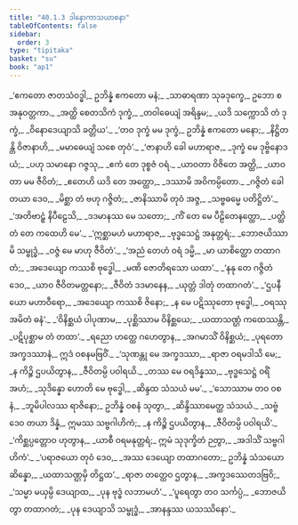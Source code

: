 ```yaml
---
title: "40.1.3 ဒါနောကာသယာစနာ"
tableOfContents: false
sidebar:
  order: 3
type: "tipitaka"
basket: "su"
book: "ap1"
---
```



<DynamicBreadcrumb />

<Division number="29" book="ap1">

<Paragraph number="4326" book="ap1">
_‘ဧကတော ဇာတသံဝဒ္ဓါ,_  
ဥဘိန္နံ ဧကတော မနံ;_  
_သာဓာရဏာ သုခဒုက္ခေ,_  
ဥဘော စ အနုဝတ္တကာ._  

</Paragraph>

</Division>
<Division number="30" book="ap1">

<Paragraph number="4327" type="verses" book="ap1">
_အတ္ထိ စေတသိကံ ဒုက္ခံ,_  
_တဝါဓေယျံ အရိန္ဒမ;_  
_ယဒိ သက္ကောသိ တံ ဒုက္ခံ,_  
_ဝိနောဒေယျာသိ ခတ္တိယ’._  

</Paragraph>

</Division>
<Division number="31" book="ap1">

<Paragraph number="4328" type="verses" book="ap1">
_‘တဝ ဒုက္ခံ မမ ဒုက္ခံ,_  
ဥဘိန္နံ ဧကတော မနော;_  
_နိဋ္ဌိတန္တိ ဝိဇာနာဟိ,_  
_မမာဓေယျံ သစေ တုဝံ’._  

</Paragraph>

</Division>
<Division number="32" book="ap1">

<Paragraph number="4329" type="verses" book="ap1">
_‘ဇာနာဟိ ခေါ မဟာရာဇ,_  
_ဒုက္ခံ မေ ဒုဗ္ဗိနောဒယံ;_  
_ပဟု သမာနော ဂဇ္ဇသု,_  
_ဧကံ တေ ဒုစ္စဇံ ဝရံ._  

</Paragraph>

</Division>
<Division number="33" book="ap1">

<Paragraph number="4330" type="verses" book="ap1">
_ယာဝတာ ဝိဇိတေ အတ္ထိ,_  
_ယာဝတာ မမ ဇီဝိတံ;_  
_ဧတေဟိ ယဒိ တေ အတ္ထော,_  
_ဒဿာမိ အဝိကမ္ပိတော._  

</Paragraph>

</Division>
<Division number="34" book="ap1">

<Paragraph number="4331" type="verses" book="ap1">
_ဂဇ္ဇိတံ ခေါ တယာ ဒေဝ,_  
_မိစ္ဆာ တံ ဗဟု ဂဇ္ဇိတံ;_  
_ဇာနိဿာမိ တုဝံ အဇ္ဇ,_  
_သဗ္ဗဓမ္မေ ပတိဋ္ဌိတံ’._  

</Paragraph>

</Division>
<Division number="35" book="ap1">

<Paragraph number="4332" type="verses" book="ap1">
_‘အတိဗာဠှံ နိပီဠေသိ,_  
_ဒဒမာနဿ မေ သတော;_  
_ကိံ တေ မေ ပီဠိတေနတ္ထော,_  
_ပတ္ထိတံ တေ ကထေဟိ မေ’._  

</Paragraph>

</Division>
<Division number="36" book="ap1">

<Paragraph number="4333" type="verses" book="ap1">
_‘ဣစ္ဆာမဟံ မဟာရာဇ,_  
_ဗုဒ္ဓသေဋ္ဌံ အနုတ္တရံ;_  
_ဘောဇယိဿာမိ သမ္ဗုဒ္ဓံ,_  
_ဝဇ္ဇံ မေ မာဟု ဇီဝိတံ’._  

</Paragraph>

</Division>
<Division number="37" book="ap1">

<Paragraph number="4334" type="verses" book="ap1">
_‘အညံ တေဟံ ဝရံ ဒမ္မိ,_  
_မာ ယာစိတ္ထော တထာဂတံ;_  
_အဒေယျော ကဿစိ ဗုဒ္ဓေါ,_  
_မဏိ ဇောတိရသော ယထာ’._  

</Paragraph>

</Division>
<Division number="38" book="ap1">

<Paragraph number="4335" type="verses" book="ap1">
_‘နနု တေ ဂဇ္ဇိတံ ဒေဝ,_  
_ယာဝ ဇီဝိတမတ္တနော;_  
_ဇီဝိတံ ဒဒမာနေန,_  
_ယုတ္တံ ဒါတုံ တထာဂတံ’._  

</Paragraph>

</Division>
<Division number="39" book="ap1">

<Paragraph number="4336" type="verses" book="ap1">
_‘ဌပနီယော မဟာဝီရော,_  
_အဒေယျော ကဿစိ ဇိနော;_  
_န မေ ပဋိဿုတော ဗုဒ္ဓေါ,_  
_ဝရဿု အမိတံ ဓနံ’._  

</Paragraph>

</Division>
<Division number="40" book="ap1">

<Paragraph number="4337" type="verses" book="ap1">
_‘ဝိနိစ္ဆယံ ပါပုဏာမ,_  
_ပုစ္ဆိဿာမ ဝိနိစ္ဆယေ;_  
_ယထာသဏ္ဌံ ကထေဿန္တိ,_  
_ပဋိပုစ္ဆာမ တံ တထာ’._  

</Paragraph>

</Division>
<Division number="41" book="ap1">

<Paragraph number="4338" type="verses" book="ap1">
_ရညော ဟတ္ထေ ဂဟေတွာန,_  
_အဂမာသိံ ဝိနိစ္ဆယံ;_  
_ပုရတော အက္ခဒဿာနံ,_  
ဣဒံ ဝစနမဗြဝိံ._  

</Paragraph>

</Division>
<Division number="42" book="ap1">

<Paragraph number="4339" type="verses" book="ap1">
_‘သုဏန္တု မေ အက္ခဒဿာ,_  
_ရာဇာ ဝရမဒါသိ မေ;_  
_န ကိဉ္စိ ဌပယိတွာန,_  
_ဇီဝိတမ္ပိ ပဝါရယိ._  

</Paragraph>

</Division>
<Division number="43" book="ap1">

<Paragraph number="4340" type="verses" book="ap1">
_တဿ မေ ဝရဒိန္နဿ,_  
_ဗုဒ္ဓသေဋ္ဌံ ဝရိံ အဟံ;_  
_သုဒိန္နော ဟောတိ မေ ဗုဒ္ဓေါ,_  
_ဆိန္ဒထ သံသယံ မမ’._  

</Paragraph>

</Division>
<Division number="44" book="ap1">

<Paragraph number="4341" type="verses" book="ap1">
_‘သောဿာမ တဝ ဝစနံ,_  
_ဘူမိပါလဿ ရာဇိနော;_  
ဥဘိန္နံ ဝစနံ သုတွာ,_  
_ဆိန္ဒိဿာမေတ္ထ သံသယံ._  

</Paragraph>

</Division>
<Division number="45" book="ap1">

<Paragraph number="4342" type="verses" book="ap1">
_သဗ္ဗံ ဒေဝ တယာ ဒိန္နံ,_  
ဣမဿ သဗ္ဗဂါဟိကံ;_  
_န ကိဉ္စိ ဌပယိတွာန,_  
_ဇီဝိတမ္ပိ ပဝါရယိ’._  

</Paragraph>

</Division>
<Division number="46" book="ap1">

<Paragraph number="4343" type="verses" book="ap1">
_‘ကိစ္ဆပ္ပတ္တောဝ ဟုတွာန,_  
_ယာစီ ဝရမနုတ္တရံ;_  
ဣမံ သုဒုက္ခိတံ ဉတွာ,_  
_အဒါသိံ သဗ္ဗဂါဟိကံ’._  

</Paragraph>

</Division>
<Division number="47" book="ap1">

<Paragraph number="4344" type="verses" book="ap1">
_‘ပရာဇယော တုဝံ ဒေဝ,_  
_အဿ ဒေယျော တထာဂတော;_  
ဥဘိန္နံ သံသယော ဆိန္နော,_  
_ယထာသဏ္ဌမှိ တိဋ္ဌထ’._  

</Paragraph>

</Division>
<Division number="48" book="ap1">

<Paragraph number="4345" type="verses" book="ap1">
_ရာဇာ တတ္ထေဝ ဌတွာန,_  
_အက္ခဒဿေတဒဗြဝိ;_  
_‘သမ္မာ မယှမ္ပိ ဒေယျာထ,_  
_ပုန ဗုဒ္ဓံ လဘာမဟံ’._  

</Paragraph>

</Division>
<Division number="49" book="ap1">

<Paragraph number="4346" type="verses" book="ap1">
_‘ပူရေတွာ တဝ သင်္ကပ္ပံ,_  
_ဘောဇယိတွာ တထာဂတံ;_  
_ပုန ဒေယျာသိ သမ္ဗုဒ္ဓံ,_  
_အာနန္ဒဿ ယသဿိနော’._
</Paragraph>
</Division>